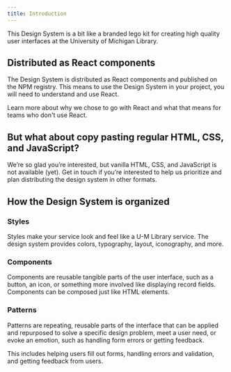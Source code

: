```yaml
---
title: Introduction
---
```


This Design System is a bit like a branded lego kit for creating high quality user interfaces at the University of Michigan Library.

## Distributed as React components

The Design System is distributed as <gatsby-link to="/glossary/#react">React components</gatsby-link> and published on the NPM registry. This means to use the Design System in your project, you will need to understand and use React.

Learn more about <gatsby-link to="/why-react">why we chose to go with React</gatsby-link> and what that means for teams who don't use React.

## But what about copy pasting regular HTML, CSS, and JavaScript?

We’re so glad you’re interested, but vanilla HTML, CSS, and JavaScript is not available (yet). <gatsby-link to="/design-system-team#contact-us">Get in touch</gatsby-link> if you’re interested to help us prioritize and plan distributing the design system in other formats.

## How the Design System is organized

### Styles

Styles make your service look and feel like a U-M Library service. The design system provides colors, typography, layout, iconography, and more.

### Components

Components are reusable tangible parts of the user interface, such as a button, an icon, or something more involved like displaying record fields. Components can be composed just like HTML elements.

### Patterns

Patterns are repeating, reusable parts of the interface that can be applied and repurposed to solve a specific design problem, meet a user need, or evoke an emotion, such as handling form errors or getting feedback.

This includes helping users fill out forms, handling errors and validation, and getting feedback from users.
